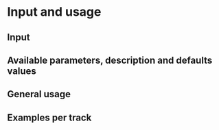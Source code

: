 # Input and usage

## Input

## Available parameters, description and defaults values

## General usage

## Examples per track